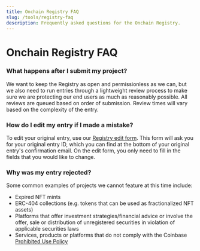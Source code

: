 ```yaml
---
title: Onchain Registry FAQ
slug: /tools/registry-faq
description: Frequently asked questions for the Onchain Registry.
---
```



# Onchain Registry FAQ



### What happens after I submit my project?

We want to keep the Registry as open and permissionless as we can, but we also need to run entries through a lightweight review process to make sure we are protecting our end users as much as reasonably possible. All reviews are queued based on order of submission. Review times will vary based on the complexity of the entry.



### How do I edit my entry if I made a mistake?

To edit your original entry, use our [Registry edit form](https://base.org/registry-edit). This form will ask you for your original entry ID, which you can find at the bottom of your original entry's confirmation email. On the edit form, you only need to fill in the fields that you would like to change.



### Why was my entry rejected?

Some common examples of projects we cannot feature at this time include:

- Expired NFT mints
- ERC-404 collections (e.g. tokens that can be used as fractionalized NFT assets)
- Platforms that offer investment strategies/financial advice or involve the offer, sale or distribution of unregistered securities in violation of applicable securities laws
- Services, products or platforms that do not comply with the Coinbase [Prohibited Use Policy](https://www.coinbase.com/legal/prohibited_use)



<FeedbackWidget />
